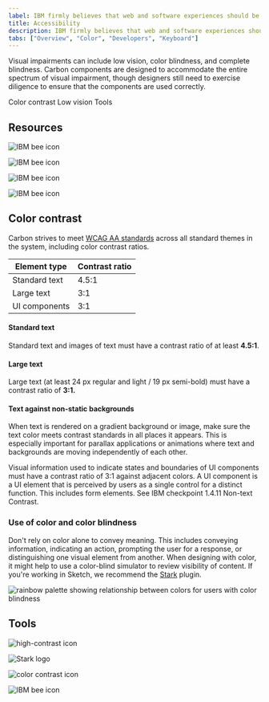 ```yaml
---
label: IBM firmly believes that web and software experiences should be accessible for everyone, regardless of abilities or impairments.
title: Accessibility
description: IBM firmly believes that web and software experiences should be accessible for everyone. Carbon is committed to following best practices when it comes to accessibility.
tabs: ["Overview", "Color", "Developers", "Keyboard"]
---
```


<PageDescription>

Visual impairments can include low vision, color blindness, and complete blindness. Carbon components are designed to accommodate the entire spectrum of visual impairment, though designers still need to exercise diligence to ensure that the components are used correctly.

</PageDescription>

<AnchorLinks>

<AnchorLink>Color contrast</AnchorLink>
<AnchorLink>Low vision</AnchorLink>
<AnchorLink>Tools</AnchorLink>

</AnchorLinks>

## Resources

<Row className="resource-card-group">
<Column colMd={4} colLg={4} noGutterSm>
<ResourceCard
    subTitle="IBM Accessibility quick guidance (IBM only)"
    href="https://w3.ibm.com/able/devtest/quick/"
     >

![IBM bee icon](images/bee.svg)

</ResourceCard>
</Column>
<Column colMd={4} colLg={4} noGutterSm>
<ResourceCard
    subTitle="IBM Web Accessibility Checklist"
    href="https://www.ibm.com/able/guidelines/ci162/accessibility_checklist.html"
     >

![IBM bee icon](images/bee.svg)

</ResourceCard>
</Column>
<Column colMd={4} colLg={4} noGutterSm>
<ResourceCard
    subTitle="WCAG 2.1 guidelines"
    href="https://www.w3.org/TR/WCAG21/"
     >

![IBM bee icon](images/bee.svg)

</ResourceCard>
</Column>
<Column colMd={4} colLg={4} noGutterSm>
<ResourceCard
    subTitle="W3C low vision requirements"
    href="https://www.w3.org/TR/low-vision-needs/"
     >

![IBM bee icon](images/bee.svg)

</ResourceCard>
</Column>
</Row>

## Color contrast

Carbon strives to meet [WCAG AA standards](https://www.w3.org/TR/UNDERSTANDING-WCAG20/visual-audio-contrast-contrast.html) across all standard themes in the system, including color contrast ratios.

| Element type  | Contrast ratio |
| ------------- | -------------- |
| Standard text | 4.5:1          |
| Large text    | 3:1            |
| UI components | 3:1            |

#### Standard text

Standard text and images of text must have a contrast ratio of at least **4.5:1**.

#### Large text

Large text (at least 24 px regular and light / 19 px semi-bold) must have a contrast ratio of **3:1.**

#### Text against non-static backgrounds

When text is rendered on a gradient background or image, make sure the text color meets contrast standards in all places it appears. This is especially important for parallax applications or animations where text and backgrounds are moving independently of each other.

Visual information used to indicate states and boundaries of UI components must have a contrast ratio of 3:1 against adjacent colors. A UI component is a UI element that is perceived by users as a single control for a distinct function. This includes form elements. See IBM checkpoint 1.4.11 Non-text Contrast.

<!-- To view best practices for using color in data visualization, view the [Data Vis color](/data-visualization/overview/colors) page. -->

### Use of color and color blindness

Don't rely on color alone to convey meaning. This includes conveying information, indicating an action, prompting the user for a response, or distinguishing one visual element from another. When designing with color, it might help to use a color-blind simulator to review visibility of content. If you're working in Sketch, we recommend the [Stark](http://www.getstark.co/) plugin.

![rainbow palette showing relationship between colors for users with color blindness](images/color-accessibility-1.png)

## Tools

<Row className="resource-card-group">
<Column colMd={4} colLg={4} noGutterSm>
<ResourceCard
    subTitle="High contrast Chrome plugin"
    href="https://chrome.google.com/webstore/detail/high-contrast/djcfdncoelnlbldjfhinnjlhdjlikmph/related?hl=en"
     >

![high-contrast icon](images/high-contrast.png)

</ResourceCard>
</Column>
<Column colMd={4} colLg={4} noGutterSm>
<ResourceCard
    subTitle="Stark Sketch plugin"
    href="http://www.getstark.co/"
     >

![Stark logo](images/stark.png)

</ResourceCard>
</Column>
<Column colMd={4} colLg={4} noGutterSm>
<ResourceCard
    subTitle="Color contrast tool"
    href=""
     >

![color contrast icon](images/color-contrast-icon.png)

</ResourceCard>
</Column>
<Column colMd={4} colLg={4} noGutterSm>
<ResourceCard
    subTitle="NoCoffee vision simulator"
    href="https://chrome.google.com/webstore/detail/nocoffee/jjeeggmbnhckmgdhmgdckeigabjfbddl"
     >

![IBM bee icon](images/bee.svg)

</ResourceCard>
</Column>
</Row>

